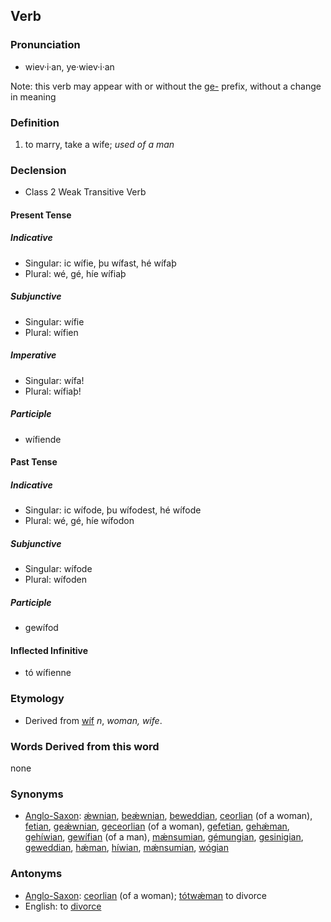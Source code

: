 ==Verb==

===Pronunciation===
*wiev·i·an, ye·wiev·i·an

Note: this verb may appear with or without the [[ge-]] prefix, without a change in meaning

===Definition===
# to marry, take a wife; ''used of a man''

===Declension===
*Class 2 Weak Transitive Verb

====Present Tense====

=====Indicative=====
*Singular: ic wífie, þu wífast, hé wífaþ
*Plural: wé, gé, híe wífiaþ

=====Subjunctive=====
*Singular: wífie
*Plural: wífien

=====Imperative=====
*Singular: wífa!
*Plural: wífiaþ!

=====Participle=====
*wífiende

====Past Tense====

=====Indicative=====
*Singular: ic wífode, þu wífodest, hé wífode
*Plural: wé, gé, híe wífodon

=====Subjunctive=====
*Singular: wífode
*Plural: wífoden

=====Participle=====
*gewífod

====Inflected Infinitive====
*tó wífienne

===Etymology===
*Derived from [[wíf]] ''n'', ''woman, wife''.

===Words Derived from this word===
none

===Synonyms===
*[[Anglo-Saxon]]: [[ǽwnian]], [[beǽwnian]], [[beweddian]], [[ceorlian]] (of a woman), [[fetian]], [[geǽwnian]], [[geceorlian]] (of a woman), [[gefetian]], [[gehǽman]], [[gehíwian]], [[gewífian]] (of a man), [[mǽnsumian]], [[gémungian]], [[gesinigian]], [[geweddian]], [[hǽman]], [[híwian]], [[mǽnsumian]], [[wógian]]

===Antonyms===
*[[Anglo-Saxon]]: [[ceorlian]] (of a woman); [[tótwǽman]] to divorce
*English: to [[divorce]]